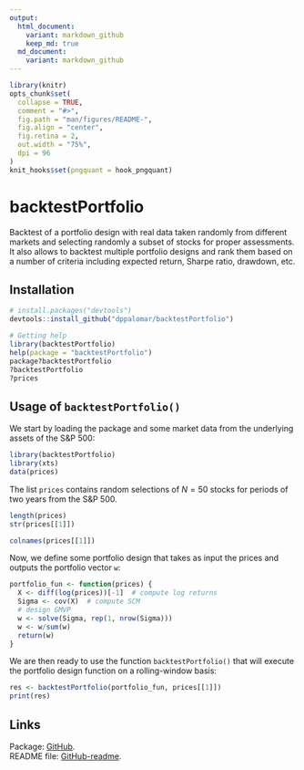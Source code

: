 ```yaml
---
output:
  html_document:
    variant: markdown_github
    keep_md: true
  md_document:
    variant: markdown_github
---
```


<!-- README.md is generated from README.Rmd. Please edit that file -->

```r
library(knitr)
opts_chunk$set(
  collapse = TRUE,
  comment = "#>",
  fig.path = "man/figures/README-",
  fig.align = "center",
  fig.retina = 2,
  out.width = "75%",
  dpi = 96
)
knit_hooks$set(pngquant = hook_pngquant)
```

# backtestPortfolio

Backtest of a portfolio design with real data taken randomly from different
markets and selecting randomly a subset of stocks for proper assessments.
It also allows to backtest multiple portfolio designs and rank them based
on a number of criteria including expected return, Sharpe ratio, drawdown,
etc.


## Installation
```r
# install.packages("devtools")
devtools::install_github("dppalomar/backtestPortfolio")

# Getting help
library(backtestPortfolio)
help(package = "backtestPortfolio")
package?backtestPortfolio
?backtestPortfolio
?prices
```



## Usage of `backtestPortfolio()`
We start by loading the package and some market data from the underlying assets of the S&P 500:
```r
library(backtestPortfolio)
library(xts)
data(prices)
```
The list `prices` contains random selections of $N=50$ stocks for periods of two years from the S&P 500.
```r
length(prices)
str(prices[[1]])

colnames(prices[[1]])
```

Now, we define some portfolio design that takes as input the prices and outputs the portfolio vector `w`:
```r
portfolio_fun <- function(prices) {
  X <- diff(log(prices))[-1]  # compute log returns
  Sigma <- cov(X)  # compute SCM
  # design GMVP
  w <- solve(Sigma, rep(1, nrow(Sigma)))
  w <- w/sum(w)
  return(w)
}
```

We are then ready to use the function `backtestPortfolio()` that will execute the portfolio design function on a rolling-window basis:
```r
res <- backtestPortfolio(portfolio_fun, prices[[1]])
print(res)
```



## Links
Package: [GitHub](https://github.com/dppalomar/backtestPortfolio).  
README file: [GitHub-readme](https://rawgit.com/dppalomar/backtestPortfolio/master/README.html).
